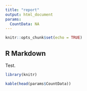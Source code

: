```yaml
---
title: "report"
output: html_document
params:
  CountData: NA
---
```


```r
knitr::opts_chunk$set(echo = TRUE)
```

## R Markdown

Test.  

```r
library(knitr)

kable(head(params$CountData))
```



